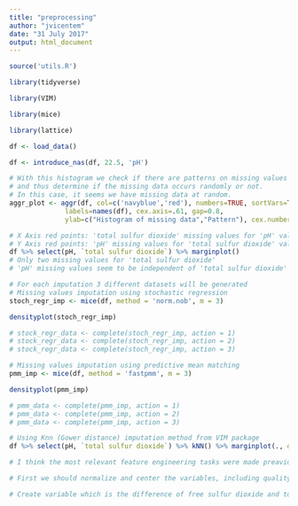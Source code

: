 ```yaml
---
title: "preprocessing"
author: "jvicentem"
date: "31 July 2017"
output: html_document
---
```


```r
source('utils.R')

library(tidyverse)

library(VIM)

library(mice)

library(lattice)
```

```r
df <- load_data()

df <- introduce_nas(df, 22.5, 'pH')
```

```r
# With this histogram we check if there are patterns on missing values for all variable
# and thus determine if the missing data occurs randomly or not.
# In this case, it seems we have missing data at random.
aggr_plot <- aggr(df, col=c('navyblue','red'), numbers=TRUE, sortVars=TRUE,
              labels=names(df), cex.axis=.61, gap=0.8,
              ylab=c("Histogram of missing data","Pattern"), cex.numbers=0.6, cex.lab = 0.7)

# X Axis red points: 'total sulfur dioxide' missing values for 'pH' values
# Y Axis red points: 'pH' missing values for 'total sulfur dioxide' values
df %>% select(pH, `total sulfur dioxide`) %>% marginplot()
# Only two missing values for 'total sulfur dioxide'
# 'pH' missing values seem to be independent of 'total sulfur dioxide' missing values

# For each imputation 3 different datasets will be generated
# Missing values imputation using stochastic regression
stoch_regr_imp <- mice(df, method = 'norm.nob', m = 3)

densityplot(stoch_regr_imp)

# stock_regr_data <- complete(stoch_regr_imp, action = 1)
# stock_regr_data <- complete(stoch_regr_imp, action = 2)
# stock_regr_data <- complete(stoch_regr_imp, action = 3)

# Missing values imputation using predictive mean matching
pmm_imp <- mice(df, method = 'fastpmm', m = 3)

densityplot(pmm_imp)

# pmm_data <- complete(pmm_imp, action = 1)
# pmm_data <- complete(pmm_imp, action = 2)
# pmm_data <- complete(pmm_imp, action = 3)

# Using Knn (Gower distance) imputation method from VIM package
df %>% select(pH, `total sulfur dioxide`) %>% kNN() %>% marginplot(., delimiter="_imp")
```

```r
# I think the most relevant feature engineering tasks were made preaviously by creating the colour variable (there are significant differences between red wine and white wine). However, there are variables that don't seem to improve or make worse the quality of white wines.and maybe it would be interesting to categorize them or use other techniques such PCA or EFA.

# First we should normalize and center the variables, including quality. After that, maybe we should redo the plots again.

# Create variable which is the difference of free sulfur dioxide and total sulfur dioxide.
```

